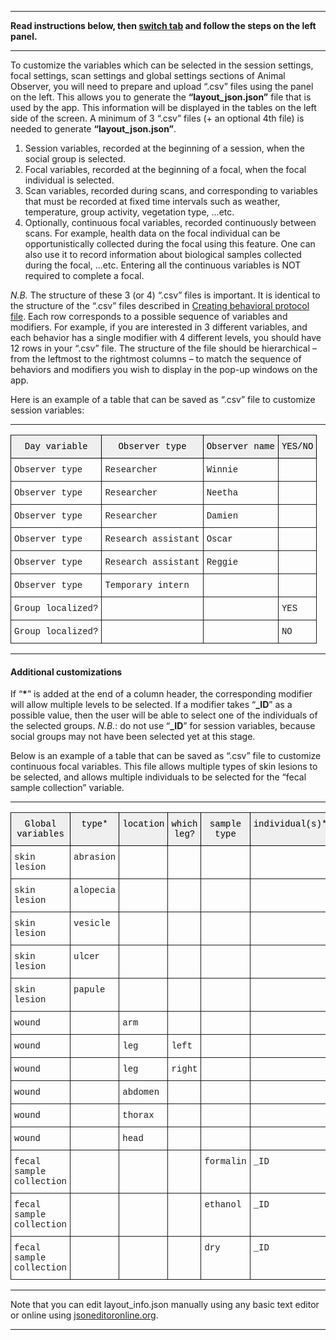 ***


**Read instructions below, then <a id="link_to_sessionSetup" href="#" class="action-button">switch tab</a> and follow the steps on the left panel.**

***

To customize the variables which can be selected in the session settings, focal settings, scan settings and global settings sections of Animal Observer, you will need to prepare and upload ".csv" files using the panel on the left. This allows you to generate the **"layout_json.json"** file that is used by the app. This information will be displayed in the tables on the left side of the screen. A minimum of 3 ".csv" files (+ an optional 4th file) is needed to generate **"layout_json.json"**. 

1. Session variables, recorded at the beginning of a session, when the social group is selected.  
2. Focal variables, recorded at the beginning of a focal, when the focal individual is selected.  
3. Scan variables, recorded during scans, and corresponding to variables that must be recorded at fixed time intervals such as weather, temperature, group activity, vegetation type, ...etc.
4. Optionally, continuous focal variables, recorded continuously between scans. For example, health data on the focal individual can be opportunistically collected during the focal using this feature. One can also use it to record information about biological samples collected during the focal, ...etc. Entering all the continuous variables is NOT required to complete a focal.

*N.B.* The structure of these 3 (or 4) ".csv" files is important. It is identical to the structure of the ".csv" files described in <a id="link_to_structure2" href="#" class="action-button">Creating behavioral protocol file</a>. Each row corresponds to a possible sequence of variables and modifiers. For example, if you are interested in 3 different variables, and each behavior has a single modifier with 4 different levels, you should have 12 rows in your ".csv" file. The structure of the file should be hierarchical -- from the leftmost to the rightmost columns -- to match the sequence of behaviors and modifiers you wish to display in the pop-up windows on the app. 

Here is an example of a table that can be saved as ".csv" file to customize session variables:

***

<style type="text/css">
.tg  {border-collapse:collapse;border-spacing:0;}
.tg td{font-family:Arial, sans-serif;font-size:14px;padding:10px 5px;border-style:solid;border-width:1px;overflow:hidden;word-break:normal;}
.tg th{font-family:Arial, sans-serif;font-size:14px;font-weight:normal;padding:10px 5px;border-style:solid;border-width:1px;overflow:hidden;word-break:normal;}
.tg .tg-yw4l{font-family:"Courier New", Courier, monospace !important;;vertical-align:top}
.tg .tg-e2mf{font-family:"Courier New", Courier, monospace !important;;background-color:#efefef;color:#000000;text-align:center;vertical-align:top}
</style>
<table class="tg">
<tr>
<th class="tg-e2mf">Day variable</th>
<th class="tg-e2mf">Observer type</th>
<th class="tg-e2mf">Observer name</th>
<th class="tg-e2mf">YES/NO</th>
</tr>
<tr>
<td class="tg-yw4l">Observer type</td>
<td class="tg-yw4l">Researcher</td>
<td class="tg-yw4l">Winnie</td>
<td class="tg-yw4l"></td>
</tr>
<tr>
<td class="tg-yw4l">Observer type</td>
<td class="tg-yw4l">Researcher</td>
<td class="tg-yw4l">Neetha</td>
<td class="tg-yw4l"></td>
</tr>
<tr>
<td class="tg-yw4l">Observer type</td>
<td class="tg-yw4l">Researcher</td>
<td class="tg-yw4l">Damien</td>
<td class="tg-yw4l"></td>
</tr>
<tr>
<td class="tg-yw4l">Observer type</td>
<td class="tg-yw4l">Research assistant</td>
<td class="tg-yw4l">Oscar</td>
<td class="tg-yw4l"></td>
</tr>
<tr>
<td class="tg-yw4l">Observer type</td>
<td class="tg-yw4l">Research assistant</td>
<td class="tg-yw4l">Reggie</td>
<td class="tg-yw4l"></td>
</tr>
<tr>
<td class="tg-yw4l">Observer type</td>
<td class="tg-yw4l">Temporary intern</td>
<td class="tg-yw4l"></td>
<td class="tg-yw4l"></td>
</tr>
<tr>
<td class="tg-yw4l">Group localized?</td>
<td class="tg-yw4l"></td>
<td class="tg-yw4l"></td>
<td class="tg-yw4l">YES</td>
</tr>
<tr>
<td class="tg-yw4l">Group localized?</td>
<td class="tg-yw4l"></td>
<td class="tg-yw4l"></td>
<td class="tg-yw4l">NO</td>
</tr>
</table>

***

#### Additional customizations

If "**\***" is added at the end of a column header, the corresponding modifier will allow multiple levels to be selected.
If a modifier takes "**\_ID**" as a possible value, then the user will be able to select one of the individuals of the selected groups. *N.B.*: do not use "**\_ID**" for session variables, because social groups may not have been selected yet at this stage.

Below is an example of a table that can be saved as ".csv" file to customize continuous focal variables. This file allows multiple types of skin lesions to be selected, and allows multiple individuals to be selected for the "fecal sample collection" variable.

***

<style type="text/css">
.tg{border-collapse:collapse;border-spacing:0;}
.tg td{font-family:Arial, sans-serif;font-size:14px;padding:10px 5px;border-style:solid;border-width:1px;overflow:hidden;word-break:normal;}
.tg th{font-family:Arial, sans-serif;font-size:14px;font-weight:normal;padding:10px 5px;border-style:solid;border-width:1px;overflow:hidden;word-break:normal;}
.tg .tg-yw4l{font-family:"Courier New", Courier, monospace !important;;vertical-align:top}
.tg .tg-e2mf{font-family:"Courier New", Courier, monospace !important;;background-color:#efefef;color:#000000;text-align:center;vertical-align:top}
</style>
<table class="tg">
<tr>
<th class="tg-e2mf">Global variables</th>
<th class="tg-e2mf">type*</th>
<th class="tg-e2mf">location</th>
<th class="tg-e2mf">which leg?</th>
<th class="tg-e2mf">sample type</th>
<th class="tg-e2mf">individual(s)*</th>
</tr>
<tr>
<td class="tg-yw4l">skin lesion</td>
<td class="tg-yw4l">abrasion</td>
<td class="tg-yw4l"></td>
<td class="tg-yw4l"></td>
<td class="tg-yw4l"></td>
<td class="tg-yw4l"></td>
</tr>
<tr>
<td class="tg-yw4l">skin lesion</td>
<td class="tg-yw4l">alopecia</td>
<td class="tg-yw4l"></td>
<td class="tg-yw4l"></td>
<td class="tg-yw4l"></td>
<td class="tg-yw4l"></td>
</tr>
<tr>
<td class="tg-yw4l">skin lesion</td>
<td class="tg-yw4l">vesicle</td>
<td class="tg-yw4l"></td>
<td class="tg-yw4l"></td>
<td class="tg-yw4l"></td>
<td class="tg-yw4l"></td>
</tr>
<tr>
<td class="tg-yw4l">skin lesion</td>
<td class="tg-yw4l">ulcer</td>
<td class="tg-yw4l"></td>
<td class="tg-yw4l"></td>
<td class="tg-yw4l"></td>
<td class="tg-yw4l"></td>
</tr>
<tr>
<td class="tg-yw4l">skin lesion</td>
<td class="tg-yw4l">papule</td>
<td class="tg-yw4l"></td>
<td class="tg-yw4l"></td>
<td class="tg-yw4l"></td>
<td class="tg-yw4l"></td>
</tr>
<tr>
<td class="tg-yw4l">wound</td>
<td class="tg-yw4l"></td>
<td class="tg-yw4l">arm</td>
<td class="tg-yw4l"></td>
<td class="tg-yw4l"></td>
<td class="tg-yw4l"></td>
</tr>
<tr>
<td class="tg-yw4l">wound</td>
<td class="tg-yw4l"></td>
<td class="tg-yw4l">leg</td>
<td class="tg-yw4l">left</td>
<td class="tg-yw4l"></td>
<td class="tg-yw4l"></td>
</tr>
<tr>
<td class="tg-yw4l">wound</td>
<td class="tg-yw4l"></td>
<td class="tg-yw4l">leg</td>
<td class="tg-yw4l">right</td>
<td class="tg-yw4l"></td>
<td class="tg-yw4l"></td>
</tr>
<tr>
<td class="tg-yw4l">wound</td>
<td class="tg-yw4l"></td>
<td class="tg-yw4l">abdomen</td>
<td class="tg-yw4l"></td>
<td class="tg-yw4l"></td>
<td class="tg-yw4l"></td>
</tr>
<tr>
<td class="tg-yw4l">wound</td>
<td class="tg-yw4l"></td>
<td class="tg-yw4l">thorax</td>
<td class="tg-yw4l"></td>
<td class="tg-yw4l"></td>
<td class="tg-yw4l"></td>
</tr>
<tr>
<td class="tg-yw4l">wound</td>
<td class="tg-yw4l"></td>
<td class="tg-yw4l">head</td>
<td class="tg-yw4l"></td>
<td class="tg-yw4l"></td>
<td class="tg-yw4l"></td>
</tr>
<tr>
<td class="tg-yw4l">fecal sample collection</td>
<td class="tg-yw4l"></td>
<td class="tg-yw4l"></td>
<td class="tg-yw4l"></td>
<td class="tg-yw4l">formalin</td>
<td class="tg-yw4l">_ID</td>
</tr>
<tr>
<td class="tg-yw4l">fecal sample collection</td>
<td class="tg-yw4l"></td>
<td class="tg-yw4l"></td>
<td class="tg-yw4l"></td>
<td class="tg-yw4l">ethanol</td>
<td class="tg-yw4l">_ID</td>
</tr>
<tr>
<td class="tg-yw4l">fecal sample collection</td>
<td class="tg-yw4l"></td>
<td class="tg-yw4l"></td>
<td class="tg-yw4l"></td>
<td class="tg-yw4l">dry</td>
<td class="tg-yw4l">_ID</td>
</tr>
</table>

***
Note that you can edit layout_info.json manually using any basic text editor or online using [jsoneditoronline.org](http://www.jsoneditoronline.org).

***

